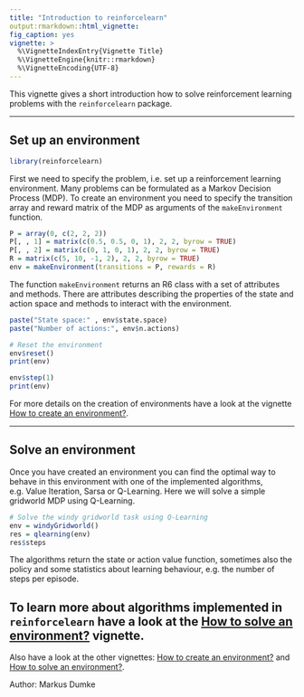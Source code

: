 ```yaml
---
title: "Introduction to reinforcelearn"
output:rmarkdown::html_vignette:
fig_caption: yes
vignette: >
  %\VignetteIndexEntry{Vignette Title}
  %\VignetteEngine{knitr::rmarkdown}
  %\VignetteEncoding{UTF-8}
---
```


This vignette gives a short introduction how to solve reinforcement learning problems with the `reinforcelearn` package.

---

## Set up an environment

```r
library(reinforcelearn)
```

First we need to specify the problem, i.e. set up a reinforcement learning environment. Many problems can be formulated as a Markov Decision Process (MDP). To create an environment you need to specify the transition array and reward matrix of the MDP as arguments of the `makeEnvironment` function.

```r
P = array(0, c(2, 2, 2))
P[, , 1] = matrix(c(0.5, 0.5, 0, 1), 2, 2, byrow = TRUE)
P[, , 2] = matrix(c(0, 1, 0, 1), 2, 2, byrow = TRUE)
R = matrix(c(5, 10, -1, 2), 2, 2, byrow = TRUE)  
env = makeEnvironment(transitions = P, rewards = R)
```

The function `makeEnvironment` returns an R6 class with a set of attributes and methods. There are attributes describing the properties of the state and action space and methods to interact with the environment.

```r
paste("State space:" , env$state.space)
paste("Number of actions:", env$n.actions)

# Reset the environment
env$reset()
print(env)

env$step(1)
print(env)
```

For more details on the creation of environments have a look at the vignette [How to create an environment?](environments.html).

---

## Solve an environment

Once you have created an environment you can find the optimal way to behave in this environment with one of the implemented algorithms, e.g. Value Iteration, Sarsa or Q-Learning. Here we will solve a simple gridworld MDP using Q-Learning.

```r
# Solve the windy gridworld task using Q-Learning
env = windyGridworld()
res = qlearning(env)
res$steps
```

The algorithms return the state or action value function, sometimes also the policy and some statistics about learning behaviour, e.g. the number of steps per episode.

To learn more about algorithms implemented in `reinforcelearn` have a look at the [How to solve an environment?](algorithms.html) vignette.
---

Also have a look at the other vignettes: [How to create an environment?](environments.html) and [How to solve an environment?](algorithms.html).

Author: Markus Dumke
